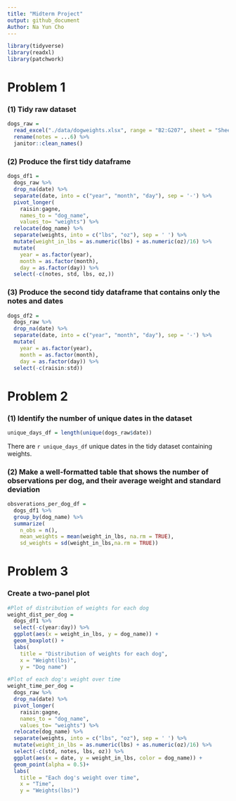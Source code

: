 ```yaml
---
title: "Midterm Project"
output: github_document
Author: Na Yun Cho
---
```


```r
library(tidyverse)
library(readxl)
library(patchwork)
```

# Problem 1 
### (1) Tidy raw dataset
```r
dogs_raw = 
  read_excel("./data/dogweights.xlsx", range = "B2:G207", sheet = "Sheet1", col_types = c("date", "text", "text", "text", "text",    "text")) %>%
  rename(notes = ...6) %>%
  janitor::clean_names()
```

### (2) Produce the first tidy dataframe
```r
dogs_df1 = 
  dogs_raw %>%
  drop_na(date) %>%
  separate(date, into = c("year", "month", "day"), sep = '-') %>%
  pivot_longer(
    raisin:gagne, 
    names_to = "dog_name",
    values_to= "weights") %>%
  relocate(dog_name) %>%
  separate(weights, into = c("lbs", "oz"), sep = ' ') %>%
  mutate(weight_in_lbs = as.numeric(lbs) + as.numeric(oz)/16) %>%
  mutate(
    year = as.factor(year),
    month = as.factor(month),
    day = as.factor(day)) %>%
  select(-c(notes, std, lbs, oz,))
```


### (3) Produce the second tidy dataframe that contains only the notes and dates
```r
dogs_df2 = 
  dogs_raw %>%
  drop_na(date) %>%
  separate(date, into = c("year", "month", "day"), sep = '-') %>%
  mutate(
    year = as.factor(year),
    month = as.factor(month),
    day = as.factor(day)) %>%
  select(-c(raisin:std))
```


# Problem 2
### (1) Identify the number of unique dates in the dataset
```r
unique_days_df = length(unique(dogs_raw$date))
```
There are `r unique_days_df` unique dates in the tidy dataset containing weights.


### (2) Make a well-formatted table that shows the number of observations per dog, and their average weight and standard deviation
```r
obsverations_per_dog_df = 
  dogs_df1 %>%
  group_by(dog_name) %>%
  summarize(
    n_obs = n(),
    mean_weights = mean(weight_in_lbs, na.rm = TRUE),
    sd_weights = sd(weight_in_lbs,na.rm = TRUE))
```

# Problem 3
### Create a two-panel plot 
```r
#Plot of distribution of weights for each dog 
weight_dist_per_dog = 
  dogs_df1 %>%
  select(-c(year:day)) %>%
  ggplot(aes(x = weight_in_lbs, y = dog_name)) + 
  geom_boxplot() +
  labs(
    title = "Distribution of weights for each dog",
    x = "Weight(lbs)", 
    y = "Dog name")

#Plot of each dog's weight over time
weight_time_per_dog =
  dogs_raw %>%
  drop_na(date) %>%
  pivot_longer(
    raisin:gagne, 
    names_to = "dog_name",
    values_to= "weights") %>%
  relocate(dog_name) %>%
  separate(weights, into = c("lbs", "oz"), sep = ' ') %>%
  mutate(weight_in_lbs = as.numeric(lbs) + as.numeric(oz)/16) %>%
  select(-c(std, notes, lbs, oz)) %>%
  ggplot(aes(x = date, y = weight_in_lbs, color = dog_name)) +
  geom_point(alpha = 0.5)+
  labs(
    title = "Each dog's weight over time",
    x = "Time",
    y = "Weights(lbs)")
  
  
  
```

